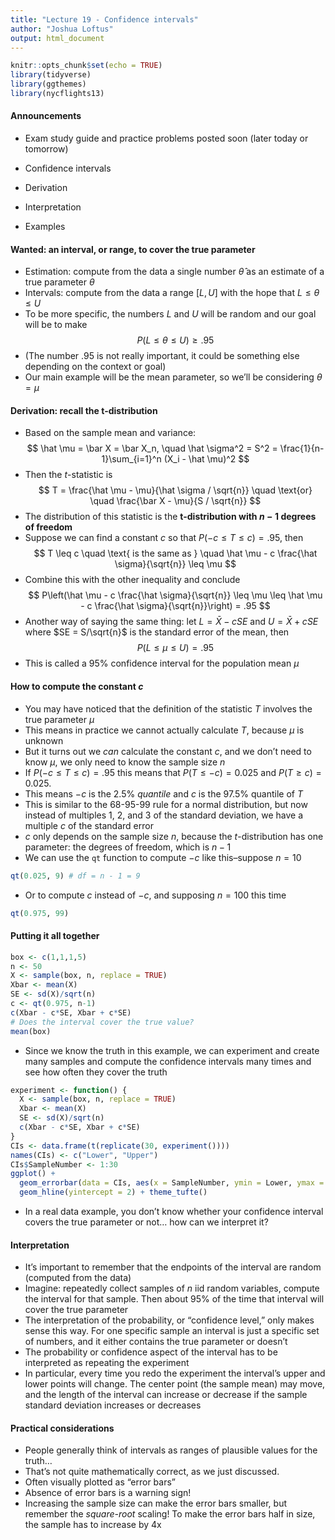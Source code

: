 ```yaml
---
title: "Lecture 19 - Confidence intervals"
author: "Joshua Loftus"
output: html_document
---
```


```r
knitr::opts_chunk$set(echo = TRUE)
library(tidyverse)
library(ggthemes)
library(nycflights13)
```

#### Announcements

- Exam study guide and practice problems posted soon (later today or tomorrow)

- Confidence intervals
- Derivation
- Interpretation
- Examples

#### Wanted: an interval, or range, to cover the true parameter

- Estimation: compute from the data a single number $\hat \theta$ as an estimate of a true parameter $\theta$
- Intervals: compute from the data a range $[L, U]$ with the hope that $L \leq \theta \leq U$
- To be more specific, the numbers $L$ and $U$ will be random and our goal will be to make
$$
P(L \leq \theta \leq U) \geq .95
$$
- (The number .95 is not really important, it could be something else depending on the context or goal)
- Our main example will be the mean parameter, so we'll be considering $\theta = \mu$

#### Derivation: recall the t-distribution

- Based on the sample mean and variance:
$$
\hat \mu = \bar X = \bar X_n, \quad
\hat \sigma^2 = S^2 = \frac{1}{n-1}\sum_{i=1}^n (X_i - \hat \mu)^2
$$
- Then the $t$-statistic is
$$
T = \frac{\hat \mu - \mu}{\hat \sigma / \sqrt{n}} \quad \text{or} \quad
\frac{\bar X - \mu}{S / \sqrt{n}}
$$
- The distribution of this statistic is the **t-distribution with $n-1$ degrees of freedom**
- Suppose we can find a constant $c$ so that $P(-c \leq T \leq c) = .95$, then
$$
T \leq c \quad \text{ is the same as } \quad \hat \mu - c \frac{\hat \sigma}{\sqrt{n}} \leq \mu
$$
- Combine this with the other inequality and conclude
$$
P\left(\hat \mu - c \frac{\hat \sigma}{\sqrt{n}} \leq \mu \leq \hat \mu - c \frac{\hat \sigma}{\sqrt{n}}\right) = .95 
$$
- Another way of saying the same thing: let $L = \bar X - c SE$ and $U = \bar X + c SE$ where $SE = S/\sqrt{n}$ is the standard error of the mean, then
$$
P(L \leq \mu \leq U) = .95
$$
- This is called a 95\% confidence interval for the population mean $\mu$

#### How to compute the constant $c$

- You may have noticed that the definition of the statistic $T$ involves the true parameter $\mu$
- This means in practice we cannot actually calculate $T$, because $\mu$ is unknown
- But it turns out we *can* calculate the constant $c$, and we don't need to know $\mu$, we only need to know the sample size $n$
- If $P(-c \leq T \leq c) = .95$ this means that $P(T \leq -c) = 0.025$ and $P(T \geq c) = 0.025$.
- This means $-c$ is the 2.5\% *quantile* and $c$ is the 97.5\% quantile of $T$
- This is similar to the 68-95-99 rule for a normal distribution, but now instead of multiples 1, 2, and 3 of the standard deviation, we have a multiple $c$ of the standard error
- $c$ only depends on the sample size $n$, because the $t$-distribution has one parameter: the degrees of freedom, which is $n-1$
- We can use the `qt` function to compute $-c$ like this--suppose $n = 10$

```r
qt(0.025, 9) # df = n - 1 = 9
```
- Or to compute $c$ instead of $-c$, and supposing $n = 100$ this time

```r
qt(0.975, 99)
```
#### Putting it all together

```r
box <- c(1,1,1,5)
n <- 50
X <- sample(box, n, replace = TRUE)
Xbar <- mean(X)
SE <- sd(X)/sqrt(n)
c <- qt(0.975, n-1)
c(Xbar - c*SE, Xbar + c*SE)
# Does the interval cover the true value?
mean(box)
```

- Since we know the truth in this example, we can experiment and create many samples and compute the confidence intervals many times and see how often they cover the truth

```r
experiment <- function() {
  X <- sample(box, n, replace = TRUE)
  Xbar <- mean(X)
  SE <- sd(X)/sqrt(n)
  c(Xbar - c*SE, Xbar + c*SE)
}
CIs <- data.frame(t(replicate(30, experiment())))
names(CIs) <- c("Lower", "Upper")
CIs$SampleNumber <- 1:30
ggplot() + 
  geom_errorbar(data = CIs, aes(x = SampleNumber, ymin = Lower, ymax = Upper)) +
  geom_hline(yintercept = 2) + theme_tufte()
```

- In a real data example, you don't know whether your confidence interval covers the true parameter or not... how can we interpret it?

#### Interpretation

- It's important to remember that the endpoints of the interval are random (computed from the data)
- Imagine: repeatedly collect samples of $n$ iid random variables, compute the interval for that sample. Then about 95\% of the time that interval will cover the true parameter
- The interpretation of the probability, or "confidence level," only makes sense this way. For one specific sample an interval is just a specific set of numbers, and it either contains the true parameter or doesn't
- The probability or confidence aspect of the interval has to be interpreted as repeating the experiment
- In particular, every time you redo the experiment the interval's upper and lower points will change. The center point (the sample mean) may move, and the length of the interval can increase or decrease if the sample standard deviation increases or decreases

#### Practical considerations

- People generally think of intervals as ranges of plausible values for the truth...
- That's not quite mathematically correct, as we just discussed. 
- Often visually plotted as "error bars"
- Absence of error bars is a warning sign!
- Increasing the sample size can make the error bars smaller, but remember the *square-root* scaling! To make the error bars half in size, the sample has to increase by 4x



